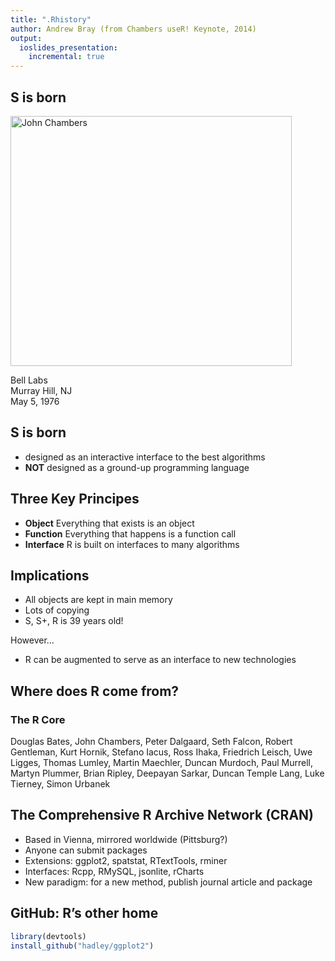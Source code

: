 ```yaml
---
title: ".Rhistory"
author: Andrew Bray (from Chambers useR! Keynote, 2014)
output:
  ioslides_presentation:
    incremental: true
---
```



## S is born

<div class="columns-2">
  <img src="chambers.jpg" alt="John Chambers" style="width:450px;height:400px;">

Bell Labs  
Murray Hill, NJ  
May 5, 1976
</div>


## S is born
- designed as an interactive interface to the best algorithms
- **NOT** designed as a ground-up programming language


## Three Key Principes
- **Object** Everything that exists is an object
- **Function** Everything that happens is a function call
- **Interface** R is built on interfaces to many algorithms


## Implications {.build}
- All objects are kept in main memory
- Lots of copying
- S, S+, R is 39 years old!

However...

- R can be augmented to serve as an interface to new technologies


## Where does R come from?

### The R Core

Douglas Bates, John Chambers, Peter Dalgaard, Seth Falcon, Robert Gentleman, Kurt Hornik, Stefano Iacus, Ross Ihaka, Friedrich Leisch, Uwe Ligges, Thomas Lumley, Martin Maechler, Duncan Murdoch, Paul Murrell, Martyn Plummer, Brian Ripley, Deepayan Sarkar, Duncan Temple Lang, Luke Tierney, Simon Urbanek


## The Comprehensive R Archive Network (CRAN)
- Based in Vienna, mirrored worldwide (Pittsburg?)
- Anyone can submit packages
- Extensions: ggplot2, spatstat, RTextTools, rminer
- Interfaces: Rcpp, RMySQL, jsonlite, rCharts
- New paradigm: for a new method, publish journal article and package


## GitHub: R's other home

```r
library(devtools)
install_github("hadley/ggplot2")
```

